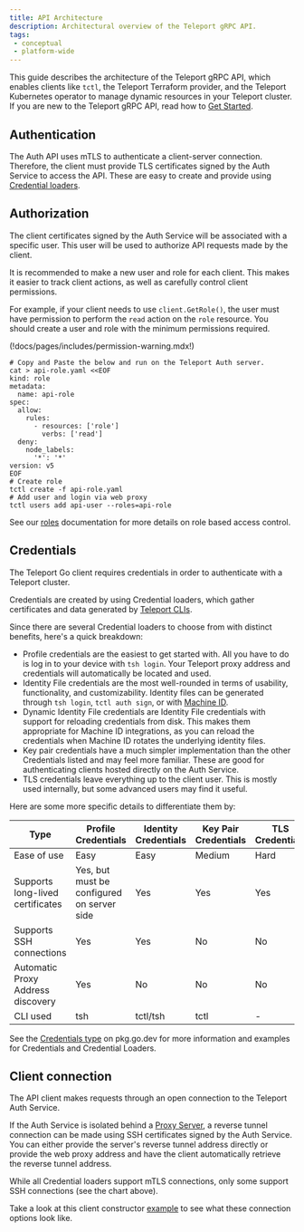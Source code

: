 ```yaml
---
title: API Architecture
description: Architectural overview of the Teleport gRPC API.
tags:
 - conceptual
 - platform-wide
---
```


This guide describes the architecture of the Teleport gRPC API, which enables
clients like `tctl`, the Teleport Terraform provider, and the Teleport
Kubernetes operator to manage dynamic resources in your Teleport cluster. If you
are new to the Teleport gRPC API, read how to [Get
Started](../../zero-trust-access/api/getting-started.mdx).

## Authentication

The Auth API uses mTLS to authenticate a client-server connection. Therefore, the client must provide
TLS certificates signed by the Auth Service to access the API. These are easy to create and provide using
[Credential loaders](#credentials).

## Authorization

The client certificates signed by the Auth Service will be associated with a specific user. This user will
be used to authorize API requests made by the client.

It is recommended to make a new user and role for each client. This makes it easier to track client actions,
as well as carefully control client permissions.

For example, if your client needs to use `client.GetRole()`, the user must have permission to perform the `read`
action on the `role` resource. You should create a user and role with the minimum permissions required.

(!docs/pages/includes/permission-warning.mdx!)

```code
# Copy and Paste the below and run on the Teleport Auth server.
cat > api-role.yaml <<EOF
kind: role
metadata:
  name: api-role
spec:
  allow:
    rules:
      - resources: ['role']
        verbs: ['read']
  deny:
    node_labels:
      '*': '*'
version: v5
EOF
# Create role
tctl create -f api-role.yaml
# Add user and login via web proxy
tctl users add api-user --roles=api-role
```

See our [roles](../access-controls/roles.mdx) documentation for more details
on role based access control.

## Credentials

The Teleport Go client requires credentials in order to authenticate with a
Teleport cluster.

Credentials are created by using Credential loaders, which gather certificates
and data generated by [Teleport CLIs](../cli/cli.mdx).

Since there are several Credential loaders to choose from with distinct
benefits, here's a quick breakdown:

 - Profile credentials are the easiest to get started with. All you have to do
   is log in to your device with `tsh login`. Your Teleport proxy address and
   credentials will automatically be located and used.
 - Identity File credentials are the most well-rounded in terms of usability,
   functionality, and customizability. Identity files can be generated through
   `tsh login`, `tctl auth sign`, or with
   [Machine ID](../../machine-workload-identity/machine-id/introduction.mdx).
 - Dynamic Identity File credentials are Identity File credentials with support for
   reloading credentials from disk. This makes them appropriate for Machine ID
   integrations, as you can reload the credentials when Machine ID rotates the
   underlying identity files.
 - Key pair credentials have a much simpler implementation than the other
   Credentials listed and may feel more familiar. These are good for
   authenticating clients hosted directly on the Auth Service.
 - TLS credentials leave everything up to the client user. This is mostly used
   internally, but some advanced users may find it useful.

Here are some more specific details to differentiate them by:

| Type | Profile Credentials | Identity Credentials | Key Pair Credentials | TLS Credentials |
| - | - | - | - | - |
| Ease of use | Easy | Easy | Medium | Hard |
| Supports long-lived certificates | Yes, but must be configured on server side | Yes | Yes | Yes |
| Supports SSH connections | Yes | Yes | No | No |
| Automatic Proxy Address discovery | Yes | No | No | No |
| CLI used | tsh | tctl/tsh | tctl | - |

See the [Credentials type](https://pkg.go.dev/github.com/gravitational/teleport/api/client#Credentials)
on pkg.go.dev for more information and examples for Credentials and Credential Loaders.

## Client connection

The API client makes requests through an open connection to the Teleport Auth
Service.

If the Auth Service is isolated behind a
[Proxy Server](../architecture/proxy.mdx), a reverse tunnel connection can be
made using SSH certificates signed by the Auth Service. You can either provide
the server's reverse tunnel address directly or provide the web proxy address
and have the client automatically retrieve the reverse tunnel address.

<Admonition type="note">
  While all Credential loaders support mTLS connections, only some support SSH connections (see the chart above).
</Admonition>

Take a look at this client constructor
[example](https://pkg.go.dev/github.com/gravitational/teleport/api/client#example-New)
to see what these connection options look like.
